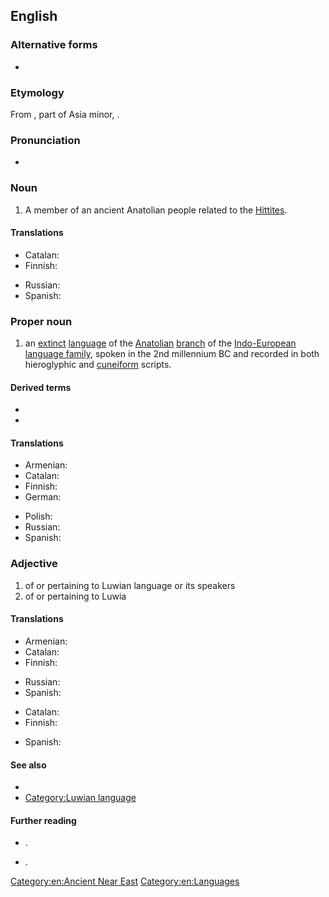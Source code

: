 ==English==
{{wikipedia}}

===Alternative forms===
* {{l|en|Luvian}}

===Etymology===
From {{w|Luwia}}, part of Asia minor, {{suffix|en||ian}}.

===Pronunciation===
* {{IPA|/ˈluːvi.ən/|/ˈluːi.ən/|/ˈluːwi.ən/|lang=en}}

===Noun===
{{en-noun}}

# A member of an ancient Anatolian people related to the [[Hittite]]s.

====Translations====
{{trans-top|member of an ancient Anatolian people}}
* Catalan: {{t|ca|luvi|m|f}}
* Finnish: {{t|fi|luuvi}}
{{trans-mid}}
* Russian: {{t|ru|лувиец}}
* Spanish: {{t|es|luvita|m|f}}
{{trans-bottom}}

===Proper noun===
{{en-proper noun}}

# an [[extinct]] [[language]] of the [[Anatolian]] [[branch]] of the [[Indo-European]] [[language family]], spoken in the 2nd millennium BC and recorded in both hieroglyphic and [[cuneiform]] scripts.

====Derived terms====
* {{l|en|Hieroglyphic Luwian}}
* {{l|en|Cuneiform Luwian}}

====Translations====
{{trans-top|language}}
* Armenian: {{t|hy|լուվերեն}}
* Catalan: {{t|ca|luvi|m}}
* Finnish: {{t|fi|luuvi}}
* German: {{t+|de|Luwisch|n}}
{{trans-mid}}
* Polish: {{t|pl|luwijski|m}}
* Russian: {{t|ru|лувийский|m}}
* Spanish: {{t|es|luvita|m}}
{{trans-bottom}}

===Adjective===
{{en-adj|-}}

# of or pertaining to Luwian language or its speakers
# of or pertaining to Luwia

====Translations====
{{trans-top|of or pertaining to Luwian language or its speakers}}
* Armenian: {{t|hy|լուվական}}
* Catalan: {{t|ca|luvi}}
* Finnish: {{t|fi|luuvinkielinen}}
{{trans-mid}}
* Russian: {{t|ru|лувийский}}
* Spanish: {{t|es|luvita}}
{{trans-bottom}}

{{trans-top|of or pertaining to Luwia}}
* Catalan: {{t|ca|luvi}}
* Finnish: {{t|fi|luvialainen}}
{{trans-mid}}
* Spanish: {{t|es|luvita}}
{{trans-bottom}}

====See also====
* {{langlist}}
* [[:Category:Luwian language|Category:Luwian language]]

====Further reading====
* {{ISO 639|3code=xlu}}.
* {{ISO 639|3code=hlu}}.

[[Category:en:Ancient Near East]]
[[Category:en:Languages]]